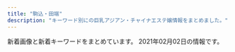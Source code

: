 ```yaml
---
title: "駒込・田端"
description: "キーワード別にの巨乳アジアン・チャイナエステ嬢情報をまとめました。"
---
```


新着画像と新着キーワードをまとめています。
2021年02月02日の情報です。

<DmmAffiliateIns />
<KeywordTable
  shops={
    [
    {
        "station": "JR\u99d2\u8fbc\u99c5\u6771\u53e3",
        "img_links": [],
        "url": "http://ko-relax.info/",
        "name": "\u3066\u3082\u307f\u3084",
        "keywords": {}
    },
    {
        "name": "\u306d\u3053\u3061\u3083\u3093",
        "keywords": {
            "C": 2,
            "88": 2,
            "81": 1,
            "D": 3,
            "87": 1,
            "90": 1,
            "83": 1,
            "E": 1
        },
        "img_links": [
            "http://www.nekochan.masg.info/images/interior_t.jpg",
            "http://www.nekochan.masg.info/files/003-02.jpg",
            "http://www.nekochan.masg.info/files/006.jpg",
            "http://www.nekochan.masg.info/files/003.jpg",
            "http://www.nekochan.masg.info/images/int2.jpg",
            "http://www.nekochan.masg.info/images/int1.jpg",
            "http://www.nekochan.masg.info/files/004-02.jpg",
            "http://www.nekochan.masg.info/files/001.jpg",
            "http://www.nekochan.masg.info/files/005.jpg",
            "http://www.nekochan.masg.info/images/mobile.jpg",
            "http://www.nekochan.masg.info/files/002-02.jpg",
            "http://www.nekochan.masg.info/files/005-02.jpg",
            "http://www.nekochan.masg.info/images/news.jpg",
            "http://www.nekochan.masg.info/images/head.jpg",
            "http://www.nekochan.masg.info/files/001-02.jpg",
            "http://www.nekochan.masg.info/images/tel.jpg",
            "http://www.nekochan.masg.info/files/006-02.jpg",
            "http://www.nekochan.masg.info/files/002.jpg",
            "http://www.nekochan.masg.info/files/004.jpg",
            "http://www.nekochan.masg.info/images/staff_t.jpg",
            "http://www.nekochan.masg.info/images/sys.jpg"
        ],
        "url": "http://www.nekochan.masg.info/",
        "station": "JR\u99d2\u8fbc\u99c5\u6771\u53e3"
    },
    {
        "name": "\u7652\u3057\u306e\u68ee",
        "keywords": {},
        "station": "JR\u99d2\u8fbc\u99c5\u5357\u53e3",
        "img_links": [
            "http://iyashinomori.oks.bz/images/bj2.jpg",
            "http://iyashinomori.oks.bz/images/top.jpg",
            "http://iyashinomori.oks.bz/images/bj3.jpg",
            "http://iyashinomori.oks.bz/images/mobile.jpg",
            "http://iyashinomori.oks.bz/images/room3.jpg",
            "http://iyashinomori.oks.bz/images/room1.jpg",
            "http://iyashinomori.oks.bz/images/room2.jpg",
            "http://iyashinomori.oks.bz/images/s_staff.png",
            "http://iyashinomori.oks.bz/images/room4.jpg",
            "http://iyashinomori.oks.bz/photos/sites/72/2020/10/2020101903314625.jpg",
            "http://iyashinomori.oks.bz/photos/sites/72/2020/10/2020101903342723.jpg",
            "http://iyashinomori.oks.bz/images/s_news.jpg",
            "http://iyashinomori.oks.bz/photos/sites/72/2020/10/2020101903203761.jpg",
            "http://iyashinomori.oks.bz/photos/sites/72/2020/10/2020101903314523.jpg",
            "http://iyashinomori.oks.bz/photos/sites/72/2020/10/2020101903314748.jpg"
        ],
        "url": "http://iyashinomori.oks.bz/"
    },
    {
        "url": "http://koukou.ests.co/",
        "station": "JR\u99d2\u8fbc\u99c5\u5317\u53e3",
        "keywords": {
            "85": 1,
            "D": 4,
            "87": 1,
            "86": 2
        },
        "name": "\u3046\u3055\u304e",
        "img_links": [
            "http://koukou.ests.co/images/mobile.jpg",
            "http://koukou.a1.jps.cm/upload/sites/26/2021/01/2021013006464349-200x268.jpg",
            "http://koukou.ests.co/images/top.jpg",
            "http://koukou.ests.co/images/acc2.jpg",
            "http://koukou.a1.jps.cm/upload/sites/26/2020/08/2020080301274439-200x268.jpg",
            "http://koukou.ests.co/images/pick.jpg",
            "http://koukou.ests.co/images/bjs3.jpg",
            "http://koukou.a1.jps.cm/upload/sites/26/2020/10/202010230133115-200x268.jpg",
            "http://koukou.a1.jps.cm/upload/sites/26/2020/07/2020071510180978-200x268.jpg",
            "http://koukou.a1.jps.cm/upload/sites/26/2020/08/2020080301274439-350x467.jpg",
            "http://koukou.ests.co/images/news.jpg",
            "http://koukou.a1.jps.cm/upload/sites/26/2021/01/2021013006464349-350x467.jpg",
            "http://koukou.ests.co/images/acc1.jpg",
            "http://koukou.ests.co/images/staff_line.jpg",
            "http://koukou.a1.jps.cm/upload/sites/26/2020/10/202010230133115-350x467.jpg",
            "http://koukou.ests.co/images/acc4.jpg",
            "http://koukou.a1.jps.cm/upload/sites/26/2020/07/2020071510180978-350x467.jpg",
            "http://koukou.ests.co/images/link_line.jpg",
            "http://koukou.ests.co/images/acc3.jpg"
        ]
    },
    {
        "url": "http://relax-treat.com/",
        "keywords": {},
        "station": "JR\u99d2\u8fbc\u99c5\u6771\u53e3",
        "name": "Chocolate -\u30c1\u30e7\u30b3\u30ec\u30fc\u30c8-",
        "img_links": [
            "http://relax-treat.com/css/staff/up.jpg",
            "http://relax-treat.com/css/tel01.png",
            "http://relax-treat.com/staff/mei/01.jpg",
            "http://relax-treat.com/css/top02.jpg",
            "http://relax-treat.com/staff/koko/01.jpg",
            "http://relax-treat.com/css/nav/nav-003.jpg",
            "http://relax-treat.com/css/nav/nav-005.jpg",
            "http://relax-treat.com/staff/anna/02.jpg",
            "http://relax-treat.com/css/top-left02.jpg",
            "http://relax-treat.com/staff/anna/01.jpg",
            "http://relax-treat.com/css/nav/nav-006.jpg",
            "http://relax-treat.com/css/nav/nav-004.jpg",
            "http://relax-treat.com/css/staff/new.jpg",
            "http://relax-treat.com/staff/mei/02.jpg",
            "http://relax-treat.com/staff/ami/01.jpg",
            "http://relax-treat.com/css/top-left0001.jpg",
            "http://relax-treat.com/css/nav/nav-002.jpg",
            "http://relax-treat.com/css/nav/nav-001.jpg",
            "http://relax-treat.com/staff/ami/02.jpg",
            "http://relax-treat.com/staff/koko/02.jpg"
        ]
    },
    {
        "url": "http://www.ko-story.com/",
        "img_links": [
            "http://www.ko-story.com/css/main-staff03.jpg",
            "http://www.ko-story.com/css/staff/staff-010-a.jpg",
            "http://www.ko-story.com/css/staff/staff-012-b.jpg",
            "http://www.ko-story.com/css/head-change.jpg",
            "http://www.ko-story.com/css/nav/nav-005.jpg",
            "http://www.ko-story.com/css/staff/staff-0013-a.jpg",
            "http://www.ko-story.com/css/osusume-013.jpg",
            "http://www.ko-story.com/css/osusume-011.jpg",
            "http://www.ko-story.com/css/nav/nav-003.jpg",
            "http://www.ko-story.com/css/staff/staff-0014-a.jpg",
            "http://www.ko-story.com/css/main-staff01.jpg",
            "http://www.ko-story.com/css/staff/staff-0013-b.jpg",
            "http://www.ko-story.com/css/staff/staff-012-a.jpg",
            "http://www.ko-story.com/css/staff/staff-010-b.jpg",
            "http://www.ko-story.com/css/top01-left01.png",
            "http://www.ko-story.com/css/main-girl02.png",
            "http://www.ko-story.com/css/top01-left02.jpg",
            "http://www.ko-story.com/css/tel01.png",
            "http://www.ko-story.com/css/staff/staff-0014-b.jpg",
            "http://www.ko-story.com/css/osusume-00014a.jpg",
            "http://www.ko-story.com/css/top01-left03.jpg",
            "http://www.ko-story.com/css/nav/nav-006.jpg",
            "http://www.ko-story.com/css/nav/nav-007.jpg",
            "http://www.ko-story.com/css/nav/nav-004.jpg",
            "http://www.ko-story.com/css/nav/nav-002.jpg",
            "http://www.ko-story.com/css/nav/nav-001.jpg"
        ],
        "keywords": {
            "D": 8,
            "88": 6,
            "89": 2
        },
        "name": "\u30b9\u30c8\u30fc\u30ea\u30fc",
        "station": "JR\u99d2\u8fbc\u99c5\u5357\u53e3"
    }
]
}
/>
<DmmAffiliateScript />

